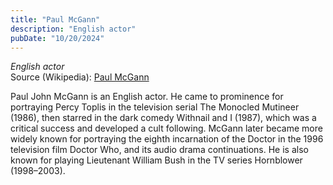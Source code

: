 ```yaml
---
title: "Paul McGann"
description: "English actor"
pubDate: "10/20/2024"
---
```


*English actor*  
Source (Wikipedia): [Paul McGann][1]

Paul John McGann is an English actor. He came to prominence for portraying Percy Toplis in the television serial The Monocled Mutineer (1986), then starred in the dark comedy Withnail and I (1987), which was a critical success and developed a cult following. McGann later became more widely known for portraying the eighth incarnation of the Doctor in the 1996 television film Doctor Who, and its audio drama continuations. He is also known for playing Lieutenant William Bush in the TV series Hornblower (1998–2003).

[1]: https://en.wikipedia.org/wiki/Paul_McGann
